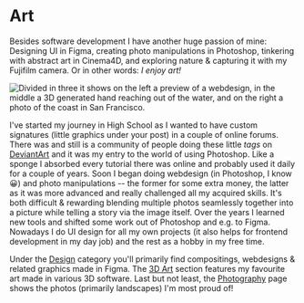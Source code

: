 
<SEO title="Art" />


# Art

Besides software development I have another huge passion of mine: Designing UI in Figma, creating photo manipulations in Photoshop, tinkering with abstract art in Cinema4D, and exploring nature & capturing it with my Fujifilm camera. Or in other words: _I enjoy art!_

![Divided in three it shows on the left a preview of a webdesign, in the middle a 3D generated hand reaching out of the water, and on the right a photo of the coast in San Francisco.](./art-cover-image.jpg)

I've started my journey in High School as I wanted to have custom signatures (little graphics under your post) in a couple of online forums. There was and still is a community of people doing these little _tags_ on [DeviantArt](https://www.deviantart.com/) and it was my entry to the world of using Photoshop. Like a sponge I absorbed every tutorial there was online and probably used it daily for a couple of years. Soon I began doing webdesign (in Photoshop, I know 😀) and photo manipulations -- the former for some extra money, the latter as it was more advanced and really challenged all my acquired skills. It's both difficult & rewarding blending multiple photos seamlessly together into a picture while telling a story via the image itself. Over the years I learned new tools and shifted some work out of Photoshop and e.g. to Figma. Nowadays I do UI design for all my own projects (it also helps for frontend development in my day job) and the rest as a hobby in my free time.

Under the [Design](/art/design) category you'll primarily find compositings, webdesigns & related graphics made in Figma. The [3D Art](/art/3d) section features my favourite art made in various 3D software. Last but not least, the [Photography](/art/photography) page shows the photos (primarily landscapes) I'm most proud of!
